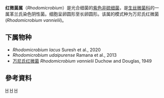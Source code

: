 {{Automatic taxobox
| taxon = Rhodomicrobium
| authority = Duchow and Douglas, 1949
| type_species = ''Rhodomicrobium vannielii''
| type_species_authority = Duchow and Douglas, 1949
}}
'''红微菌属'''（''Rhodomicrobium''）是光合细菌的[[紫色非硫细菌|紫色非硫细菌]]，是[[生丝微菌科|生丝微菌科]]的一属革兰氏染色阴性菌。细胞呈卵圆形至长卵圆形。该属的模式种为万尼氏红微菌(''Rhodomicrobium vannielii'')。

==下属物种==
* ''Rhodomicrobium lacus'' Suresh et al., 2020
* ''Rhodomicrobium udaipurense'' Ramana et al., 2013
* [[万尼氏红微菌|万尼氏红微菌]] ''Rhodomicrobium vannielii'' Duchow and Douglas, 1949

==參考資料==
{{Reflist}}

{{Taxonbar}}
[[Category:1949年描述的分类群|H]]
[[Category:紫色非硫细菌|H]]
[[Category:生丝微菌科|H]]